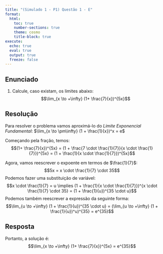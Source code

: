 ```yaml
---
title: "(Simulado 1 - P1) Questão 1 - E"
format:
  html:
    toc: true
    number-sections: true
    theme: cosmo
    title-block: true
execute:
  echo: true
  eval: true
  output: true
  freeze: false
---
```


## Enunciado

1. Calcule, caso existam, os limites abaixo:
$$\lim_{x \to +\infty} (1+ \frac{7}{x})^{5x}$$

## Resolução
Para resolver o problema vamos aproximá-lo do _Limite Exponencial Fundamental_: $\lim_{x \to \pm\infty} (1 + \frac{1}{x})^x = e$

Começando pela fração, temos:
$$(1+ \frac{7}{x})^{5x} = (1 + \frac{7 \cdot \frac{1}{7}}{x \cdot \frac{1}{7}})^{5x} = (1 + \frac{1}{x \cdot \frac{1}{7}})^{5x}$$

Agora, vamos reescrever o expoente em termos de $\frac{1}{7}$:
$$5x = x \cdot \frac{1}{7} \cdot 35$$
Podemos fazer uma substituição de variável:
$$x \cdot \frac{1}{7} = u \implies (1 + \frac{1}{x \cdot \frac{1}{7}})^{x \cdot \frac{1}{7} \cdot 35} = (1 + \frac{1}{u})^{35 \cdot u}$$
Podemos também reescrever a expressão da seguinte forma:
$$\lim_{u \to +\infty} (1 + \frac{1}{u})^{35 \cdot u} = (\lim_{u \to +\infty} (1 + \frac{1}{u})^u)^{35} = e^{35}$$

## Resposta
Portanto, a solução é:
$$\lim_{x \to +\infty} (1+ \frac{7}{x})^{5x} = e^{35}$$
